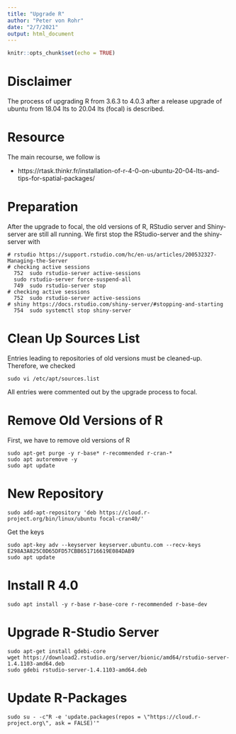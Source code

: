 ```yaml
---
title: "Upgrade R"
author: "Peter von Rohr"
date: "2/7/2021"
output: html_document
---
```


```r
knitr::opts_chunk$set(echo = TRUE)
```

# Disclaimer
The process of upgrading R from 3.6.3 to 4.0.3 after a release upgrade of ubuntu from 18.04 lts to 20.04 lts (focal) is described. 


# Resource
The main recourse, we follow is

* https://rtask.thinkr.fr/installation-of-r-4-0-on-ubuntu-20-04-lts-and-tips-for-spatial-packages/


# Preparation
After the upgrade to focal, the old versions of R, RStudio server and Shiny-server are still all running. We first stop the RStudio-server and the shiny-server with

```
# rstudio https://support.rstudio.com/hc/en-us/articles/200532327-Managing-the-Server
# checking active sessions  
  752  sudo rstudio-server active-sessions
  sudo rstudio-server force-suspend-all
  749  sudo rstudio-server stop
# checking active sessions  
  752  sudo rstudio-server active-sessions
# shiny https://docs.rstudio.com/shiny-server/#stopping-and-starting
  754  sudo systemctl stop shiny-server
```


# Clean Up Sources List
Entries leading to repositories of old versions must be cleaned-up. Therefore, we checked 

```
sudo vi /etc/apt/sources.list
```

All entries were commented out by the upgrade process to focal.


# Remove Old Versions of R
First, we have to remove old versions of R

```
sudo apt-get purge -y r-base* r-recommended r-cran-*
sudo apt autoremove -y
sudo apt update
```



# New Repository

```
sudo add-apt-repository 'deb https://cloud.r-project.org/bin/linux/ubuntu focal-cran40/'
```

Get the keys

```
sudo apt-key adv --keyserver keyserver.ubuntu.com --recv-keys E298A3A825C0D65DFD57CBB651716619E084DAB9
sudo apt update
```


# Install R 4.0

```
sudo apt install -y r-base r-base-core r-recommended r-base-dev
```


# Upgrade R-Studio Server

```
sudo apt-get install gdebi-core
wget https://download2.rstudio.org/server/bionic/amd64/rstudio-server-1.4.1103-amd64.deb
sudo gdebi rstudio-server-1.4.1103-amd64.deb
```

# Update R-Packages

```
sudo su - -c"R -e 'update.packages(repos = \"https://cloud.r-project.org\", ask = FALSE)'"

```

